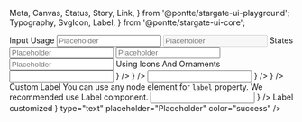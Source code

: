   Meta,
  Canvas,
  Status,
  Story,
  Link,
} from '@pontte/stargate-ui-playground';
  Typography,
  SvgIcon,
  Label,
} from '@pontte/stargate-ui-core';


<Meta title="Core/Form Elements/Input" component={Input} />

<Typography element="h2" variant="h1">
  Input
</Typography>

<Status type="experimental" />

<Typography element="h2" variant="h3">
  Usage
</Typography>

<Canvas>
  <Story name="Basic Usage">
    <Input
      label="Default"
      type="text"
      placeholder="Placeholder"
    />
    <Input
      label="Disabled"
      type="text"
      placeholder="Placeholder"
      disabled
    />
  </Story>
</Canvas>

<Typography element="h3">
  States
</Typography>

<Canvas>
  <Story name="States">
    <Input
      label="Input with success state"
      type="text"
      placeholder="Placeholder"
      color="success"
    />
    <Input
      label="Input with warning state"
      type="text"
      placeholder="Placeholder"
      color="warning"
    />
    <Input
      label="Input with error state"
      type="text"
      placeholder="Placeholder"
      color="error"
    />
  </Story>
</Canvas>

<Typography element="h3">
  Using Icons And Ornaments
</Typography>

<Canvas>
  <Story name="Using Icons And Ornaments">
    <Input
      label="Icon at start of input"
      type="text"
      color="error"
      componentAtStart={
        <SvgIcon
          children={
            <path d="M6 19c0 1.1.9 2 2 2h8c1.1 0 2-.9 2-2V7H6v12zM19 4h-3.5l-1-1h-5l-1 1H5v2h14V4z" fill="currentColor" />
          }
        />
      }
    />
    <Input
      label="Icon at end of input"
      type="text"
      componentAtEnd={
        <SvgIcon
          children={
            <path d="M6 19c0 1.1.9 2 2 2h8c1.1 0 2-.9 2-2V7H6v12zM19 4h-3.5l-1-1h-5l-1 1H5v2h14V4z" fill="currentColor" />
          }
        />
      }
    />
  </Story>
</Canvas>

<Typography element="h3">
  Custom Label
</Typography>

<Typography>
  You can use any node element for <code>label</code> property. We recommended use <Link kind="core-label--page">Label</Link> component.
</Typography>

<Canvas>
  <Story name="Custom Label">
    <Input
      label={
        <Label>
          <SvgIcon children={<path d="M6 19c0 1.1.9 2 2 2h8c1.1 0 2-.9 2-2V7H6v12zM19 4h-3.5l-1-1h-5l-1 1H5v2h14V4z" fill="currentColor" />} />
          Label customized
        </Label>
      }
      type="text"
      placeholder="Placeholder"
      color="success"
    />
  </Story>
</Canvas>
